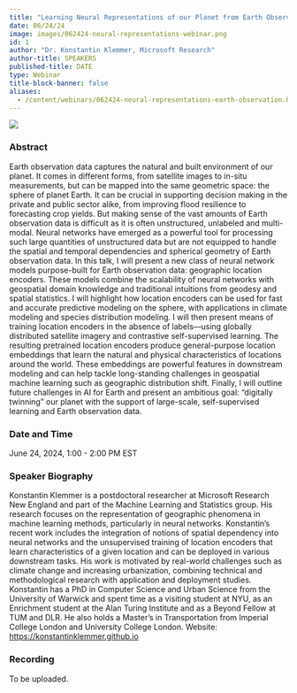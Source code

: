 ```yaml
---
title: "Learning Neural Representations of our Planet from Earth Observation Data"
date: 06/24/24
image: images/062424-neural-representations-webinar.png
id: 1
author: "Dr. Konstantin Klemmer, Microsoft Research"
author-title: SPEAKERS
published-title: DATE
type: Webinar
title-block-banner: false
aliases: 
  - /content/webinars/062424-neural-representations-earth-observation.html
---
```


![](images/062424-neural-representations-webinar.png)

### Abstract

Earth observation data captures the natural and built environment of our planet. It comes in different forms, from satellite images to in-situ measurements, but can be mapped into the same geometric space: the sphere of planet Earth. It can be crucial in supporting decision making in the private and public sector alike, from improving flood resilience to forecasting crop yields. But making sense of the vast amounts of Earth observation data is difficult as it is often unstructured, unlabeled and multi-modal. Neural networks have emerged as a powerful tool for processing such large quantities of unstructured data but are not equipped to handle the spatial and temporal dependencies and spherical geometry of Earth observation data. In this talk, I will present a new class of neural network models purpose-built for Earth observation data: geographic location encoders. These models combine the scalability of neural networks with geospatial domain knowledge and traditional intuitions from geodesy and spatial statistics. I will highlight how location encoders can be used for fast and accurate predictive modeling on the sphere, with applications in climate modeling and species distribution modeling. I will then present means of training location encoders in the absence of labels—using globally distributed satellite imagery and contrastive self-supervised learning. The resulting pretrained location encoders produce general-purpose location embeddings that learn the natural and physical characteristics of locations around the world. These embeddings are powerful features in downstream modeling and can help tackle long-standing challenges in geospatial machine learning such as geographic distribution shift. Finally, I will outline future challenges in AI for Earth and present an ambitious goal: "digitally twinning" our planet with the support of large-scale, self-supervised learning and Earth observation data.

### Date and Time
June 24, 2024, 1:00 - 2:00 PM EST

### Speaker Biography

Konstantin Klemmer is a postdoctoral researcher at Microsoft Research New England and part of the Machine Learning and Statistics group. His research focuses on the representation of geographic phenomena in machine learning methods, particularly in neural networks. Konstantin's recent work includes the integration of notions of spatial dependency into neural networks and the unsupervised training of location encoders that learn characteristics of a given location and can be deployed in various downstream tasks. His work is motivated by real-world challenges such as climate change and increasing urbanization, combining technical and methodological research with application and deployment studies. Konstantin has a PhD in Computer Science and Urban Science from the University of Warwick and spent time as a visiting student at NYU, as an Enrichment student at the Alan Turing Institute and as a Beyond Fellow at TUM and DLR. He also holds a Master's in Transportation from Imperial College London and University College London. Website: [https://konstantinklemmer.github.io](https://konstantinklemmer.github.io)

### Recording

To be uploaded. 
